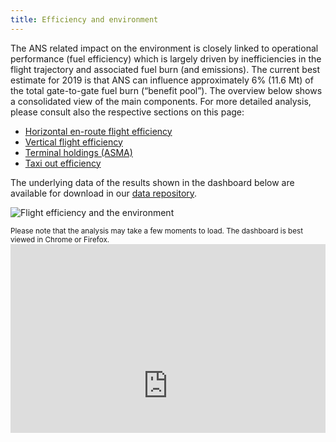 ```yaml
---
title: Efficiency and environment
---
```


<style type="text/css">
.img-responsive {
    margin: 0 auto;
    max-width: 75%
}

.resp-container {
    position: relative;
    overflow: hidden;
    padding-top: 60.0%;
}

.resp-iframe {
    position: absolute;
    top: 0;
    left: 0;
    width: 100%;
    height: 150%;
    border: 0;
}
</style>

<div class="container">
<div class="row align-items-start">
<div class="col-sm-9">
The ANS related impact on the environment is closely linked to operational performance (fuel efficiency) which is largely driven by inefficiencies in the flight trajectory and associated fuel burn (and emissions). The current best estimate for 2019 is that ANS can influence approximately 6% (11.6 Mt) of the total gate-to-gate fuel burn (“benefit pool”).
The overview below shows a consolidated view of the main components. For more detailed analysis, please consult also the respective sections on this page:

* [Horizontal en-route flight efficiency](/efficiency/hfe/)
* [Vertical flight efficiency](/efficiency/vfe/)
* [Terminal holdings (ASMA)](/efficiency/asma/)
* [Taxi out efficiency](/efficiency/taxiout/)

The underlying data of the results shown in the dashboard below are available for download in our [data repository](/data/).  
</div>
<div class="col-sm-3">
<div class="card border-0">
  <img class="card-img-top" src="/images/eff/eff_over.jpg" alt="Flight efficiency and the environment">
</div></div></div></div>
<small>Please note that the analysis may take a few moments to load. The dashboard is best viewed in Chrome or Firefox.</small>
<div class="resp-container">
<iframe class="resp-iframe" src="https://datastudio.google.com/embed/reporting/baa5b1cd-03f6-4789-9669-34fd57dbcf61/page/fg9v" frameborder="0" style="border:0" allowfullscreen></iframe>
</div>